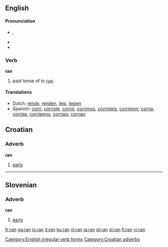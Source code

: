 ==English==

{{rank|peace|glad|hair|571|ran|important|mine|wild}}

====Pronunciation====
*{{IPA|/ɹæn/}}, {{SAMPA|/r\{n/}}
*{{audio|en-us-ran.ogg|Audio (US)}}
*{{rhymes|æn}}

===Verb===
'''ran'''
# past tense of to [[run]].

====Translations====
*Dutch: [[rende]], [[renden]], [[liep]], [[liepen]]
*Spanish: [[corrí]], [[corriste]], [[corrió]], [[corrimos]], [[corristeis]], [[corrieron]]; [[corría]], [[corrías]], [[corríamos]], [[corríais]], [[corrían]]

[[Category:English irregular verb forms]]

==Croatian==
===Adverb===
'''ran'''

# [[early]]

[[Category:Croatian adverbs]]

----

==Slovenian==
===Adverb===
'''ran'''

# [[early]]

[[fr:ran]]
[[ga:ran]]
[[io:ran]]
[[it:ran]]
[[ku:ran]]
[[nl:ran]]
[[ja:ran]]
[[pl:ran]]
[[sl:ran]]
[[fi:ran]]
[[vi:ran]]